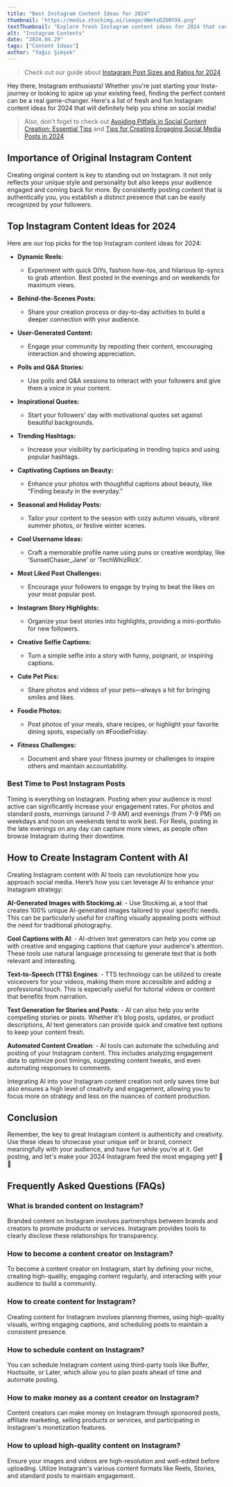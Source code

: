 ```yaml
---
title: "Best Instagram Content Ideas for 2024"
thumbnail: "https://media.stockimg.ai/image/dWetoDZbRYXk.png"
textThumbnail: "Explore fresh Instagram content ideas for 2024 that can elevate your profile, increase engagement, and keep your audience hooked with captivating posts."
alt: "Instagram Contents"
date: "2024.04.29"
tags: ["Content Ideas"]
author: "Yağız Şimşek"
---
```


<CustomImage
    src="https://media.stockimg.ai/image/dWetoDZbRYXk.png"
    alt="instagram influencer"
/>

> Check out our guide about [Instagram Post Sizes and Ratios for 2024](https://stockimg.ai/blog/social-media/instagram-post-sizes-and-ratios)

Hey there, Instagram enthusiasts! Whether you're just starting your Insta-journey or looking to spice up your existing feed, finding the perfect content can be a real game-changer. Here's a list of fresh and fun Instagram content ideas for 2024 that will definitely help you shine on social media!

> Also, don't foget to check out [Avoiding Pitfalls in Social Content Creation: Essential Tips](https://stockimg.ai/blog/social-media/avoiding-pitfalls-in-social-content-creation) and [Tips for Creating Engaging Social Media Posts in 2024](https://stockimg.ai/blog/social-media/tips-for-creating-engaging-social-media-posts)

## Importance of Original Instagram Content

Creating original content is key to standing out on Instagram. It not only reflects your unique style and personality but also keeps your audience engaged and coming back for more. By consistently posting content that is authentically you, you establish a distinct presence that can be easily recognized by your followers.

## Top Instagram Content Ideas for 2024

<CustomImage
    src="https://media.stockimg.ai/image/JCc-ufn9FjCY.png"
    alt="a funny winnie-puh bear sitting on the couch staring in his phone with many honey pots next to him"
/>

Here are our top picks for the top Instagram content ideas for 2024:

- **Dynamic Reels:** 
    - Experiment with quick DIYs, fashion how-tos, and hilarious lip-syncs to grab attention. Best posted in the evenings and on weekends for maximum views.

- **Behind-the-Scenes Posts:** 
    - Share your creation process or day-to-day activities to build a deeper connection with your audience.

- **User-Generated Content:**
    - Engage your community by reposting their content, encouraging interaction and showing appreciation.

- **Polls and Q&A Stories:** 
    - Use polls and Q&A sessions to interact with your followers and give them a voice in your content.

<CustomImage
    src="https://raw.githubusercontent.com/Abdurrahman-Subh/mdx-blog/main/images/bee-happy.png"
    alt="a very inspiriational quote"
/>

- **Inspirational Quotes:** 
    - Start your followers' day with motivational quotes set against beautiful backgrounds.

- **Trending Hashtags:**
    - Increase your visibility by participating in trending topics and using popular hashtags.

- **Captivating Captions on Beauty:**
    - Enhance your photos with thoughtful captions about beauty, like “Finding beauty in the everyday.”

- **Seasonal and Holiday Posts:**
    - Tailor your content to the season with cozy autumn visuals, vibrant summer photos, or festive winter scenes.

<CustomImage
    src="https://media.stockimg.ai/image/00lnInxbUoTg.png"
    alt="SANTA"
/>

- **Cool Username Ideas:**
    - Craft a memorable profile name using puns or creative wordplay, like ‘SunsetChaser_Jane’ or ‘TechWhizRick’.

- **Most Liked Post Challenges:**
    - Encourage your followers to engage by trying to beat the likes on your most popular post.

- **Instagram Story Highlights:**
    - Organize your best stories into highlights, providing a mini-portfolio for new followers.

- **Creative Selfie Captions:**
    - Turn a simple selfie into a story with funny, poignant, or inspiring captions.

<CustomImage
    src="https://media.stockimg.ai/image/AzWVH8eYfeuA.png"
    alt="CAT :3"
/>

- **Cute Pet Pics:**
    - Share photos and videos of your pets—always a hit for bringing smiles and likes.

- **Foodie Photos:**
    - Post photos of your meals, share recipes, or highlight your favorite dining spots, especially on #FoodieFriday.

- **Fitness Challenges:**
    - Document and share your fitness journey or challenges to inspire others and maintain accountability.

### Best Time to Post Instagram Posts
Timing is everything on Instagram. Posting when your audience is most active can significantly increase your engagement rates. For photos and standard posts, mornings (around 7-9 AM) and evenings (from 7-9 PM) on weekdays and noon on weekends tend to work best. For Reels, posting in the late evenings on any day can capture more views, as people often browse Instagram during their downtime.

## How to Create Instagram Content with AI

<CustomImage
    src="https://media.stockimg.ai/image/ZOh4YnBmFyD.png"
    alt="ROBOT -_-"
/>

Creating Instagram content with AI tools can revolutionize how you approach social media. Here’s how you can leverage AI to enhance your Instagram strategy:

**AI-Generated Images with Stockimg.ai**:
    - Use Stockimg.ai, a tool that creates 100% unique AI-generated images tailored to your specific needs. This can be particularly useful for crafting visually appealing posts without the need for traditional photography.

**Cool Captions with AI**: 
    - AI-driven text generators can help you come up with creative and engaging captions that capture your audience's attention. These tools use natural language processing to generate text that is both relevant and interesting.

**Text-to-Speech (TTS) Engines**:
    - TTS technology can be utilized to create voiceovers for your videos, making them more accessible and adding a professional touch. This is especially useful for tutorial videos or content that benefits from narration.

**Text Generation for Stories and Posts**:
    - AI can also help you write compelling stories or posts. Whether it’s blog posts, updates, or product descriptions, AI text generators can provide quick and creative text options to keep your content fresh.

**Automated Content Creation**:
    - AI tools can automate the scheduling and posting of your Instagram content. This includes analyzing engagement data to optimize post timings, suggesting content tweaks, and even automating responses to comments.

Integrating AI into your Instagram content creation not only saves time but also ensures a high level of creativity and engagement, allowing you to focus more on strategy and less on the nuances of content production.

## Conclusion

Remember, the key to great Instagram content is authenticity and creativity. Use these ideas to showcase your unique self or brand, connect meaningfully with your audience, and have fun while you’re at it. Get posting, and let's make your 2024 Instagram feed the most engaging yet! 🌟📸

## Frequently Asked Questions (FAQs)

### What is branded content on Instagram?

Branded content on Instagram involves partnerships between brands and creators to promote products or services. Instagram provides tools to clearly disclose these relationships for transparency.

### How to become a content creator on Instagram?

To become a content creator on Instagram, start by defining your niche, creating high-quality, engaging content regularly, and interacting with your audience to build a community.

### How to create content for Instagram?

Creating content for Instagram involves planning themes, using high-quality visuals, writing engaging captions, and scheduling posts to maintain a consistent presence.

### How to schedule content on Instagram?

You can schedule Instagram content using third-party tools like Buffer, Hootsuite, or Later, which allow you to plan posts ahead of time and automate posting.

### How to make money as a content creator on Instagram?

Content creators can make money on Instagram through sponsored posts, affiliate marketing, selling products or services, and participating in Instagram's monetization features.

### How to upload high-quality content on Instagram?

Ensure your images and videos are high-resolution and well-edited before uploading. Utilize Instagram's various content formats like Reels, Stories, and standard posts to maintain engagement.